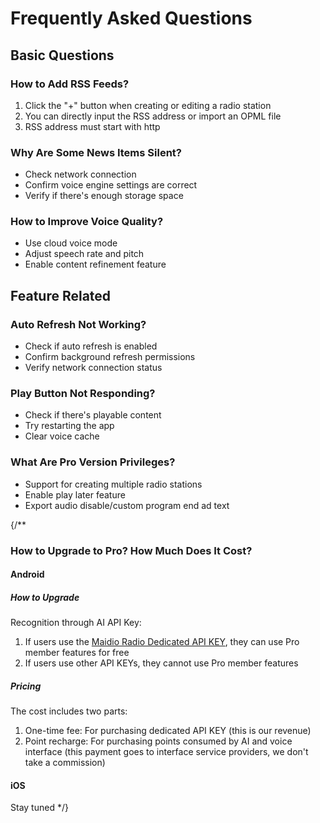 # Frequently Asked Questions

## Basic Questions

### How to Add RSS Feeds?
1. Click the "+" button when creating or editing a radio station
2. You can directly input the RSS address or import an OPML file
3. RSS address must start with http

### Why Are Some News Items Silent?
- Check network connection
- Confirm voice engine settings are correct
- Verify if there's enough storage space

### How to Improve Voice Quality?
- Use cloud voice mode
- Adjust speech rate and pitch
- Enable content refinement feature

## Feature Related

### Auto Refresh Not Working?
- Check if auto refresh is enabled
- Confirm background refresh permissions
- Verify network connection status

### Play Button Not Responding?
- Check if there's playable content
- Try restarting the app
- Clear voice cache

### What Are Pro Version Privileges?
- Support for creating multiple radio stations
- Enable play later feature
- Export audio disable/custom program end ad text

{/**

### How to Upgrade to Pro? How Much Does It Cost?

#### Android

##### How to Upgrade
Recognition through AI API Key:
1. If users use the [Maidio Radio Dedicated API KEY](https://api2d.com/merchant/1128), they can use Pro member features for free
2. If users use other API KEYs, they cannot use Pro member features

##### Pricing

The cost includes two parts:
1. One-time fee: For purchasing dedicated API KEY (this is our revenue)
2. Point recharge: For purchasing points consumed by AI and voice interface (this payment goes to interface service providers, we don't take a commission)

#### iOS
Stay tuned
*/} 
